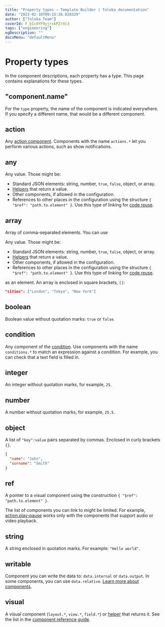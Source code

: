 ```yaml
---
title: "Property types — Template Builder | Toloka documentation"
date: "2023-02-10T09:15:36.028329"
author: ["Toloka Team"]
coverId: F_bIcOYF9yjrxkPZrXc3
tags: ["engineering"]
ogDescription: ""
docsMenu: "defaultMenu"
---
```


# Property types

In the component descriptions, each property has a type. This page contains explanations for these types.

## "component.name"

For the `type` property, the name of the component is indicated everywhere. If you specify a different name, that would be a different component.

## action
Any [action component](/docs/template-builder/reference/actions). Components with the name `actions.*` let you perform various actions, such as show notifications.

## any

Any value. Those might be:

- Standard JSON elements: string, number, `true`, `false`, object, or array.
- [Helpers](/docs/template-builder/reference/helpers) that return a value.
- Other components, if allowed in the configuration.
- References to other places in the configuration using the structure `{ "$ref": "path.to.element" }`. Use this type of linking for [code reuse](/docs/template-builder/best-practices/reuse).

## array

Array of comma-separated elements. You can use

<Cut title="anything you want">

Any value. Those might be:

- Standard JSON elements: string, number, `true`, `false`, object, or array.
- [Helpers](/docs/template-builder/reference/helpers) that return a value.
- Other components, if allowed in the configuration.
- References to other places in the configuration using the structure `{ "$ref": "path.to.element" }`. Use this type of linking for [code reuse](/docs/template-builder/best-practices/reuse).

</Cut>

as an element. An array is enclosed in square brackets, `[]`:

```json
"cities": ["London", "Tokyo", "New York"]
```

## boolean

Boolean value without quotation marks: `true` or `false`.

## condition

Any component of the [condition](/docs/template-builder/reference/conditions). Use components with the name `conditions.*` to match an expression against a condition. For example, you can check that a text field is filled in.

## integer

An integer without quotation marks, for example, `25`.

## number

A number without quotation marks, for example, `25.5`.

## object

A list of `"key":value` pairs separated by commas. Enclosed in curly brackets `{}`.

```json
{
  "name": "John",
  "surname": "Smith"
}
```

## ref

A pointer to a visual component using the construction `{ "$ref": "path.to.element" }`.

<Note mode="note" title="Note">

The list of components you can link to might be limited. For example, [action.play-pause](/docs/template-builder/reference/action.play-pause) works only with the components that support audio or video playback.

</Note>

## string

A string enclosed in quotation marks. For example: `"Hello world"`.

## writable

Component you can write the data to: `data.internal` or `data.output`. In some components, you can use `data.relative`. [Learn more about components](/docs/template-builder/operations/work-with-data).

## visual

A visual component (`layout.*`, `view.*`, `field.*`) or [helper](/docs/template-builder/reference/helpers) that returns it. See the list in the [component reference guide](/docs/template-builder/reference/).
